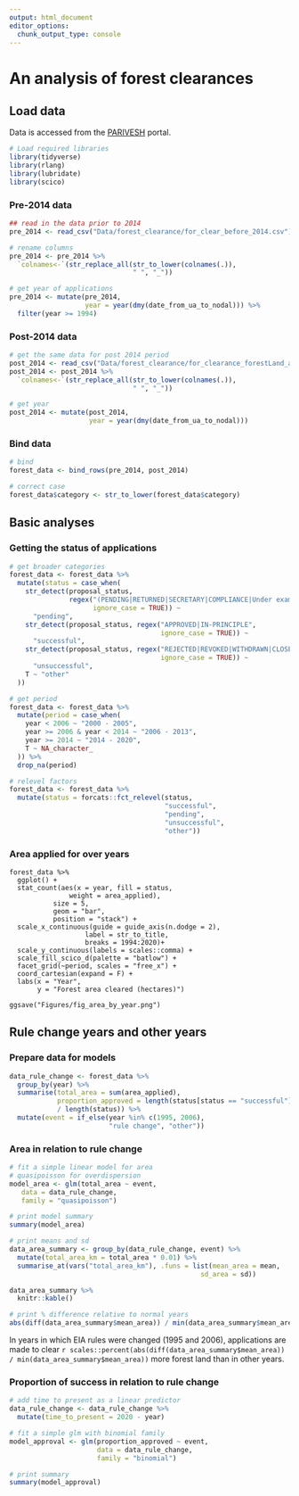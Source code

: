 ```yaml
---
output: html_document
editor_options: 
  chunk_output_type: console
---
```


# An analysis of forest clearances

## Load data

Data is accessed from the [PARIVESH](parivesh.nic.in) portal.

```r
# Load required libraries
library(tidyverse)
library(rlang)
library(lubridate)
library(scico)
```

### Pre-2014 data 

```r
## read in the data prior to 2014
pre_2014 <- read_csv("Data/forest_clearance/for_clear_before_2014.csv")

# rename columns
pre_2014 <- pre_2014 %>% 
  `colnames<-`(str_replace_all(str_to_lower(colnames(.)),
                               " ", "_"))

# get year of applications
pre_2014 <- mutate(pre_2014,
                   year = year(dmy(date_from_ua_to_nodal))) %>% 
  filter(year >= 1994)
```

### Post-2014 data

```r
# get the same data for post 2014 period
post_2014 <- read_csv("Data/forest_clearance/for_clearance_forestLand_after_2014.csv")
post_2014 <- post_2014 %>% 
  `colnames<-`(str_replace_all(str_to_lower(colnames(.)),
                               " ", "_"))

# get year
post_2014 <- mutate(post_2014,
                    year = year(dmy(date_from_ua_to_nodal)))
```

### Bind data

```r
# bind
forest_data <- bind_rows(pre_2014, post_2014)

# correct case
forest_data$category <- str_to_lower(forest_data$category)
```

## Basic analyses

### Getting the status of applications

```r
# get broader categories
forest_data <- forest_data %>% 
  mutate(status = case_when(
    str_detect(proposal_status, 
               regex("(PENDING|RETURNED|SECRETARY|COMPLIANCE|Under examination|Draft)",
                     ignore_case = TRUE)) ~
      "pending",
    str_detect(proposal_status, regex("APPROVED|IN-PRINCIPLE",
                                      ignore_case = TRUE)) ~
      "successful",
    str_detect(proposal_status, regex("REJECTED|REVOKED|WITHDRAWN|CLOSED",
                                      ignore_case = TRUE)) ~
      "unsuccessful",
    T ~ "other"
  ))

# get period
forest_data <- forest_data %>% 
  mutate(period = case_when(
    year < 2006 ~ "2000 - 2005",
    year >= 2006 & year < 2014 ~ "2006 - 2013",
    year >= 2014 ~ "2014 - 2020",
    T ~ NA_character_
  )) %>% 
  drop_na(period)

# relevel factors
forest_data <- forest_data %>% 
  mutate(status = forcats::fct_relevel(status,
                                       "successful",
                                       "pending",
                                       "unsuccessful",
                                       "other"))
```

### Area applied for over years

```
forest_data %>% 
  ggplot() +
  stat_count(aes(x = year, fill = status,
               weight = area_applied),
           size = 5,
           geom = "bar", 
           position = "stack") +
  scale_x_continuous(guide = guide_axis(n.dodge = 2),
                   label = str_to_title,
                   breaks = 1994:2020)+
  scale_y_continuous(labels = scales::comma) +
  scale_fill_scico_d(palette = "batlow") +
  facet_grid(~period, scales = "free_x") +
  coord_cartesian(expand = F) +
  labs(x = "Year",
       y = "Forest area cleared (hectares)")

ggsave("Figures/fig_area_by_year.png")
```

## Rule change years and other years

### Prepare data for models

```r
data_rule_change <- forest_data %>%
  group_by(year) %>% 
  summarise(total_area = sum(area_applied),
            proportion_approved = length(status[status == "successful"]) 
            / length(status)) %>% 
  mutate(event = if_else(year %in% c(1995, 2006),
                         "rule change", "other"))
```

### Area in relation to rule change

```r
# fit a simple linear model for area
# quasipoisson for overdispersion
model_area <- glm(total_area ~ event, 
   data = data_rule_change,
   family = "quasipoisson")

# print model summary
summary(model_area)

# print means and sd
data_area_summary <- group_by(data_rule_change, event) %>% 
  mutate(total_area_km = total_area * 0.01) %>% 
  summarise_at(vars("total_area_km"), .funs = list(mean_area = mean, 
                                                sd_area = sd))

data_area_summary %>% 
  knitr::kable()

# print % difference relative to normal years
abs(diff(data_area_summary$mean_area)) / min(data_area_summary$mean_area)
```

In years in which EIA rules were changed (1995 and 2006), applications are made to clear `r scales::percent(abs(diff(data_area_summary$mean_area)) / min(data_area_summary$mean_area))` more forest land than in other years.

### Proportion of success in relation to rule change

```r
# add time to present as a linear predictor
data_rule_change <- data_rule_change %>% 
  mutate(time_to_present = 2020 - year)

# fit a simple glm with binomial family
model_approval <- glm(proportion_approved ~ event,
                      data = data_rule_change,
                      family = "binomial")

# print summary
summary(model_approval)
```
